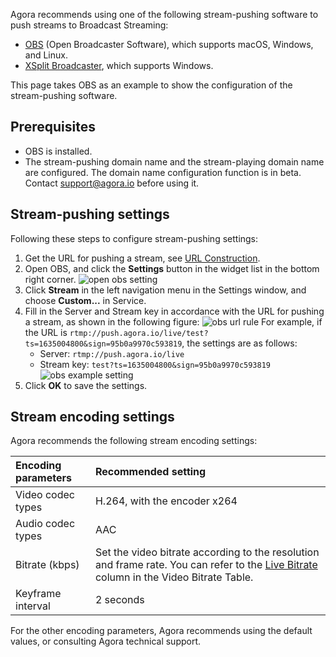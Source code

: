 
Agora recommends using one of the following stream-pushing software to push streams to Broadcast Streaming:
- [OBS](https://obsproject.com) (Open Broadcaster Software), which supports macOS, Windows, and Linux.
- [XSplit Broadcaster](https://www.xsplit.com/broadcaster), which supports Windows.

This page takes OBS as an example to show the configuration of the stream-pushing software.

## Prerequisites

- OBS is installed.
- The stream-pushing domain name and the stream-playing domain name are configured.
   The domain name configuration function is in beta. Contact [support@agora.io](mailto:support@agora.io) before using it.

## Stream-pushing settings

Following these steps to configure stream-pushing settings:

1. Get the URL for pushing a stream, see [URL Construction](./streaming-url-fls?platform=RESTful).
2. Open OBS, and click the **Settings** button in the widget list in the bottom right corner. ![open obs setting](https://web-cdn.agora.io/docs-files/1637724707399)
3. Click **Stream** in the left navigation menu in the Settings window, and choose **Custom...** in Service.
3. Fill in the Server and Stream key in accordance with the URL for pushing a stream, as shown in the following figure:
   ![obs url rule](https://web-cdn.agora.io/docs-files/1637724768289)
   For example, if the URL is `rtmp://push.agora.io/live/test?ts=1635004800&sign=95b0a9970c593819`, the settings are as follows:
   - Server: `rtmp://push.agora.io/live`
   - Stream key: `test?ts=1635004800&sign=95b0a9970c593819`
      ![obs example setting](https://web-cdn.agora.io/docs-files/1637725743125)
5. Click **OK** to save the settings.

## Stream encoding settings

Agora recommends the following stream encoding settings:

| Encoding parameters | Recommended setting |
| :------------- | :----------------------------------------------------------- |
| Video codec types | H.264, with the encoder x264 |
| Audio codec types | AAC |
| Bitrate (kbps)  | Set the video bitrate according to the resolution and frame rate. You can refer to the [Live Bitrate](https://docs.agora.io/en/Interactive%20Broadcast/API%20Reference/java/classio_1_1agora_1_1rtc_1_1video_1_1_video_encoder_configuration.html#a4b090cd0e9f6d98bcf89cb1c4c2066e8) column in the Video Bitrate Table. |
| Keyframe interval | 2 seconds |

For the other encoding parameters, Agora recommends using the default values, or consulting Agora technical support.